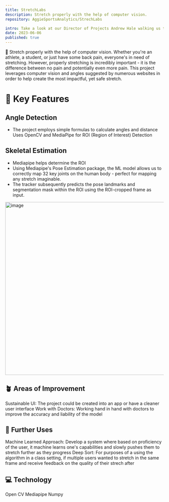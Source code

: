```yaml
---
title: StretchLabs
description: Stretch properly with the help of computer vision.
repository: AggieSportsAnalytics/StrechLabs

intro: Take a look at our Director of Projects Andrew Hale walking us through this project!
date: 2023-06-06
published: true
---
```


🏁 Stretch properly with the help of computer vision.
Whether you're an athlete, a student, or just have some back pain, everyone's in need of stretching. However, properly stretching is incredibly important - it is the difference between no pain and potentially even more pain. This project leverages computer vision and angles suggested by numerous websites in order to help create the most impactful, yet safe stretch. 

# 🔑 Key Features
## Angle Detection 
* The project employs simple formulas to calculate angles and distance
Uses OpenCV and MediaPipe for ROI (Region of Interest) Detection

## Skeletal Estimation
* Mediapipe helps determine the ROI 
* Using Mediapipe's Pose Estimation package, the ML model allows us to correctly map 32 key joints on the human body - perfect for mapping any stretch imaginable.
* The tracker subsequently predicts the pose landmarks and segmentation mask within the ROI using the ROI-cropped frame as input.

<img width="550" alt="image" src="https://github.com/AggieSportsAnalytics/StretchLabs/assets/66052866/ee665bc0-0e19-4663-a4ec-45415f4f62b0"></img>

## 🪴 Areas of Improvement
Sustainable UI: The project could be created into an app or have a cleaner user interface
Work with Doctors: Working hand in hand with doctors to improve the accuracy and liability of the model

## 🚀 Further Uses 
Machine Learned Approach: Develop a system where based on proficiency of the user, it machine learns one's capabilities and slowly pushes them to stretch further as they progress
Deep Sort: For purposes of a using the algorithm in a class setting, if multiple users wanted to stretch in the same frame and receive feedback on the quality of their strech after

## 💻  Technology 
Open CV
Mediapipe
Numpy
